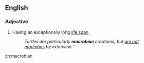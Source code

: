 ==English==

===Adjective===
{{en-adj}}

# Having an exceptionally long [[life span]].
#:''Turtles are particularly '''macrobian''' creatures, but [[pun|are not]] [[macrobe]]s by extension.'''

[[zh:macrobian]]